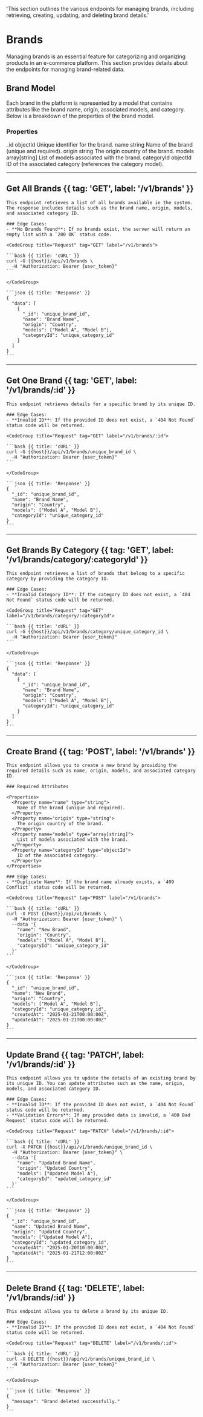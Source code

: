 
  'This section outlines the various endpoints for managing brands, including retrieving, creating, updating, and deleting brand details.'

# Brands

Managing brands is an essential feature for categorizing and organizing products in an e-commerce platform. This section provides details about the endpoints for managing brand-related data.

## Brand Model

Each brand in the platform is represented by a model that contains attributes like the brand name, origin, associated models, and category. Below is a breakdown of the properties of the brand model.

### Properties

<CompactTable>
  <CompactRow>
    <CompactCell code>_id</CompactCell>
    <CompactCell type>objectId</CompactCell>
    <CompactCell>Unique identifier for the brand.</CompactCell>
    
  </CompactRow>
  <CompactRow>
    <CompactCell code>name</CompactCell>
    <CompactCell type>string</CompactCell>
    <CompactCell>Name of the brand (unique and required).</CompactCell>
  </CompactRow>
  <CompactRow>
    <CompactCell code>origin</CompactCell>
    <CompactCell type>string</CompactCell>
    <CompactCell>The origin country of the brand.</CompactCell>
  </CompactRow>
  <CompactRow>
    <CompactCell code>models</CompactCell>
    <CompactCell type>array[string]</CompactCell>
    <CompactCell>List of models associated with the brand.</CompactCell>
  </CompactRow>
  <CompactRow>
    <CompactCell code>categoryId</CompactCell>
    <CompactCell type>objectId</CompactCell>
    <CompactCell>ID of the associated category (references the category model).</CompactCell>
  </CompactRow>
</CompactTable>

---

## Get All Brands {{ tag: 'GET', label: '/v1/brands' }}

<Row>
  <Col>

    This endpoint retrieves a list of all brands available in the system. The response includes details such as the brand name, origin, models, and associated category ID.

    ### Edge Cases:
    - **No Brands Found**: If no brands exist, the server will return an empty list with a `200 OK` status code.

  </Col>
  <Col sticky>

    <CodeGroup title="Request" tag="GET" label="/v1/brands">

    ```bash {{ title: 'cURL' }}
    curl -G {{host}}/api/v1/brands \
      -H "Authorization: Bearer {user_token}"
    ```

    </CodeGroup>

    ```json {{ title: 'Response' }}
    {
      "data": [
        {
          "_id": "unique_brand_id",
          "name": "Brand Name",
          "origin": "Country",
          "models": ["Model A", "Model B"],
          "categoryId": "unique_category_id"
        }
      ]
    }
    ```

  </Col>
</Row>

---

## Get One Brand {{ tag: 'GET', label: '/v1/brands/:id' }}

<Row>
  <Col>

    This endpoint retrieves details for a specific brand by its unique ID.

    ### Edge Cases:
    - **Invalid ID**: If the provided ID does not exist, a `404 Not Found` status code will be returned.

  </Col>
  <Col sticky>

    <CodeGroup title="Request" tag="GET" label="/v1/brands/:id">

    ```bash {{ title: 'cURL' }}
    curl -G {{host}}/api/v1/brands/unique_brand_id \
      -H "Authorization: Bearer {user_token}"
    ```

    </CodeGroup>

    ```json {{ title: 'Response' }}
    {
      "_id": "unique_brand_id",
      "name": "Brand Name",
      "origin": "Country",
      "models": ["Model A", "Model B"],
      "categoryId": "unique_category_id"
    }
    ```

  </Col>
</Row>

---

## Get Brands By Category {{ tag: 'GET', label: '/v1/brands/category/:categoryId' }}

<Row>
  <Col>

    This endpoint retrieves a list of brands that belong to a specific category by providing the category ID.

    ### Edge Cases:
    - **Invalid Category ID**: If the category ID does not exist, a `404 Not Found` status code will be returned.

  </Col>
  <Col sticky>

    <CodeGroup title="Request" tag="GET" label="/v1/brands/category/:categoryId">

    ```bash {{ title: 'cURL' }}
    curl -G {{host}}/api/v1/brands/category/unique_category_id \
      -H "Authorization: Bearer {user_token}"
    ```

    </CodeGroup>

    ```json {{ title: 'Response' }}
    {
      "data": [
        {
          "_id": "unique_brand_id",
          "name": "Brand Name",
          "origin": "Country",
          "models": ["Model A", "Model B"],
          "categoryId": "unique_category_id"
        }
      ]
    }
    ```

  </Col>
</Row>

---

## Create Brand {{ tag: 'POST', label: '/v1/brands' }}

<Row>
  <Col>

    This endpoint allows you to create a new brand by providing the required details such as name, origin, models, and associated category ID.

    ### Required Attributes

    <Properties>
      <Property name="name" type="string">
        Name of the brand (unique and required).
      </Property>
      <Property name="origin" type="string">
        The origin country of the brand.
      </Property>
      <Property name="models" type="array[string]">
        List of models associated with the brand.
      </Property>
      <Property name="categoryId" type="objectId">
        ID of the associated category.
      </Property>
    </Properties>

    ### Edge Cases:
    - **Duplicate Name**: If the brand name already exists, a `409 Conflict` status code will be returned.

  </Col>
  <Col sticky>

    <CodeGroup title="Request" tag="POST" label="/v1/brands">

    ```bash {{ title: 'cURL' }}
    curl -X POST {{host}}/api/v1/brands \
      -H "Authorization: Bearer {user_token}" \
      --data '{
        "name": "New Brand",
        "origin": "Country",
        "models": ["Model A", "Model B"],
        "categoryId": "unique_category_id"
      }'
    ```

    </CodeGroup>

    ```json {{ title: 'Response' }}
    {
      "_id": "unique_brand_id",
      "name": "New Brand",
      "origin": "Country",
      "models": ["Model A", "Model B"],
      "categoryId": "unique_category_id",
      "createdAt": "2025-01-21T00:00:00Z",
      "updatedAt": "2025-01-21T00:00:00Z"
    }
    ```

  </Col>
</Row>

---

## Update Brand {{ tag: 'PATCH', label: '/v1/brands/:id' }}

<Row>
  <Col>

    This endpoint allows you to update the details of an existing brand by its unique ID. You can update attributes such as the name, origin, models, and associated category ID.

    ### Edge Cases:
    - **Invalid ID**: If the provided ID does not exist, a `404 Not Found` status code will be returned.
    - **Validation Errors**: If any provided data is invalid, a `400 Bad Request` status code will be returned.

  </Col>
  <Col sticky>

    <CodeGroup title="Request" tag="PATCH" label="/v1/brands/:id">

    ```bash {{ title: 'cURL' }}
    curl -X PATCH {{host}}/api/v1/brands/unique_brand_id \
      -H "Authorization: Bearer {user_token}" \
      --data '{
        "name": "Updated Brand Name",
        "origin": "Updated Country",
        "models": ["Updated Model A"],
        "categoryId": "updated_category_id"
      }'
    ```

    </CodeGroup>

    ```json {{ title: 'Response' }}
    {
      "_id": "unique_brand_id",
      "name": "Updated Brand Name",
      "origin": "Updated Country",
      "models": ["Updated Model A"],
      "categoryId": "updated_category_id",
      "createdAt": "2025-01-20T10:00:00Z",
      "updatedAt": "2025-01-21T12:00:00Z"
    }
    ```

  </Col>
</Row>

---

## Delete Brand {{ tag: 'DELETE', label: '/v1/brands/:id' }}

<Row>
  <Col>

    This endpoint allows you to delete a brand by its unique ID.

    ### Edge Cases:
    - **Invalid ID**: If the provided ID does not exist, a `404 Not Found` status code will be returned.

  </Col>
  <Col sticky>

    <CodeGroup title="Request" tag="DELETE" label="/v1/brands/:id">

    ```bash {{ title: 'cURL' }}
    curl -X DELETE {{host}}/api/v1/brands/unique_brand_id \
      -H "Authorization: Bearer {user_token}"
    ```

    </CodeGroup>

    ```json {{ title: 'Response' }}
    {
      "message": "Brand deleted successfully."
    }
    ```

  </Col>
</Row>

